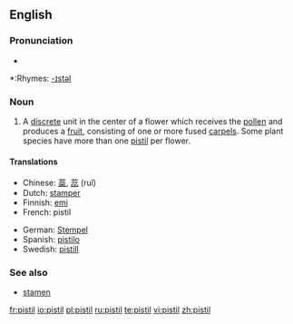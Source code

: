 ==English==
{{wikipedia}}

===Pronunciation===
*{{audio|en-us-pistil.ogg|Audio (US)}}

*:Rhymes: [[Rhymes:English:-ɪstəl|-ɪstəl]]

===Noun===
{{en-noun}}

# {{botany}} A [[discrete]] unit in the center of a flower which receives the [[pollen]] and produces a [[fruit]], consisting of one or more fused [[carpel|carpels]].  Some plant species have more than one [[pistil]] per flower.

====Translations====
{{top}}
*Chinese: [[蘂]], [[蕊]] (ruǐ)
*Dutch: [[stamper#Dutch|stamper]] {{m}}
*Finnish: [[emi#Finnish|emi]]
*French: pistil {{m}}
{{mid}}
*German: [[Stempel]] {{m}}
*Spanish: [[pistilo]] {{m}}
*Swedish: [[pistill]] {{c}}
{{bottom}}

===See also===
*[[stamen]]

[[fr:pistil]]
[[io:pistil]]
[[pl:pistil]]
[[ru:pistil]]
[[te:pistil]]
[[vi:pistil]]
[[zh:pistil]]